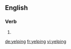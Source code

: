 ==English==

===Verb===
{{head|en}}

# {{present participle of|yelp}}

[[de:yelping]]
[[fr:yelping]]
[[vi:yelping]]